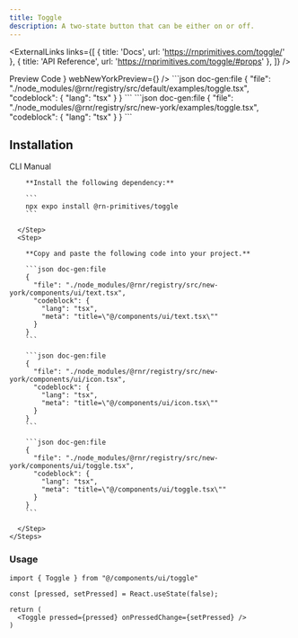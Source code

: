 ```yaml
---
title: Toggle
description: A two-state button that can be either on or off.
---
```



<ExternalLinks
  links={[
    { title: 'Docs', url: 'https://rnprimitives.com/toggle/' },
    { title: 'API Reference', url: 'https://rnprimitives.com/toggle/#props' },
  ]}
/>

<div className="h-5"/>

<SectionTabs defaultValue="preview">
  <SectionTabsList>
    <SectionTabsTrigger value="preview">Preview</SectionTabsTrigger>
    <SectionTabsTrigger value="code">Code</SectionTabsTrigger>
  </SectionTabsList>
  <SectionTabsContent value="preview">
    <PreviewCard 
      copyContent={togglePreview} 
      webPreview={<TogglePreview />}
      webNewYorkPreview={<ToggleNewYorkPreview />}
    />
  </SectionTabsContent>
  <SectionTabsContent value="code">
    <ShowIfStyle style="default">
    ```json doc-gen:file
    {
      "file": "./node_modules/@rnr/registry/src/default/examples/toggle.tsx",
      "codeblock": {
        "lang": "tsx"
      }
    }
    ```
    </ShowIfStyle>
    <ShowIfStyle style="new-york">
    ```json doc-gen:file
    {
      "file": "./node_modules/@rnr/registry/src/new-york/examples/toggle.tsx",
      "codeblock": {
        "lang": "tsx"
      }
    }
    ```
    </ShowIfStyle>
  </SectionTabsContent>
</SectionTabs>


## Installation

<SectionTabs defaultValue="cli">
  <SectionTabsList>
    <SectionTabsTrigger id="cli" value="cli">CLI</SectionTabsTrigger>
    <SectionTabsTrigger id="manual" value="manual">Manual</SectionTabsTrigger>
  </SectionTabsList>
  <SectionTabsContent value="cli">
     <CommandTabs args={["add", "toggle"]}/>
  </SectionTabsContent>
  <SectionTabsContent value="manual">
    <Steps> 
      <Step>
 
        **Install the following dependency:**

        ```
        npx expo install @rn-primitives/toggle
        ```

      </Step>
      <Step>
 
        **Copy and paste the following code into your project.**

        ```json doc-gen:file
        {
          "file": "./node_modules/@rnr/registry/src/new-york/components/ui/text.tsx",
          "codeblock": {
            "lang": "tsx",
            "meta": "title=\"@/components/ui/text.tsx\""
          }
        }
        ```

        ```json doc-gen:file
        {
          "file": "./node_modules/@rnr/registry/src/new-york/components/ui/icon.tsx",
          "codeblock": {
            "lang": "tsx",
            "meta": "title=\"@/components/ui/icon.tsx\""
          }
        }
        ```

        ```json doc-gen:file
        {
          "file": "./node_modules/@rnr/registry/src/new-york/components/ui/toggle.tsx",
          "codeblock": {
            "lang": "tsx",
            "meta": "title=\"@/components/ui/toggle.tsx\""
          }
        }
        ```
 
      </Step>
    </Steps>

  </SectionTabsContent>
</SectionTabs>

### Usage

```tsx
import { Toggle } from "@/components/ui/toggle"
```

```tsx
const [pressed, setPressed] = React.useState(false);

return (
  <Toggle pressed={pressed} onPressedChange={setPressed} />
)
```

